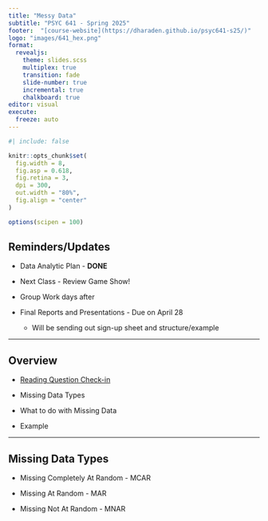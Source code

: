 ```yaml
---
title: "Messy Data"
subtitle: "PSYC 641 - Spring 2025"
footer:  "[course-website](https://dharaden.github.io/psyc641-s25/)"
logo: "images/641_hex.png"
format: 
  revealjs:
    theme: slides.scss
    multiplex: true
    transition: fade
    slide-number: true
    incremental: true 
    chalkboard: true
editor: visual
execute:
  freeze: auto
---
```


```r
#| include: false

knitr::opts_chunk$set(
  fig.width = 8,
  fig.asp = 0.618,
  fig.retina = 3,
  dpi = 300,
  out.width = "80%",
  fig.align = "center"
)

options(scipen = 100)
```

## Reminders/Updates

::: nonincremental
-   Data Analytic Plan - **DONE**

-   Next Class - Review Game Show!

-   Group Work days after

-   Final Reports and Presentations - Due on April 28

    -   Will be sending out sign-up sheet and structure/example
:::

------------------------------------------------------------------------

## Overview {.smaller}

::: nonincremental
-   [Reading Question Check-in](https://docs.google.com/document/d/1o9wHlyPcx_WAHtq5BVaz4JeqYU7oaHCVLzlZLiXw_4Y/edit?usp=sharing)

-   Missing Data Types

-   What to do with Missing Data

-   Example
:::

------------------------------------------------------------------------

## Missing Data Types

-   Missing Completely At Random - MCAR

-   Missing At Random - MAR

-   Missing Not At Random - MNAR
